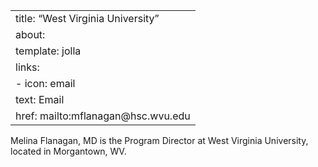 
---
title: "West Virginia University"
about:
  template: jolla
  links:
    - icon: email
      text: Email
      href: mailto:mflanagan@hsc.wvu.edu
---

Melina Flanagan, MD is the Program Director at West Virginia University, located in Morgantown, WV. 
